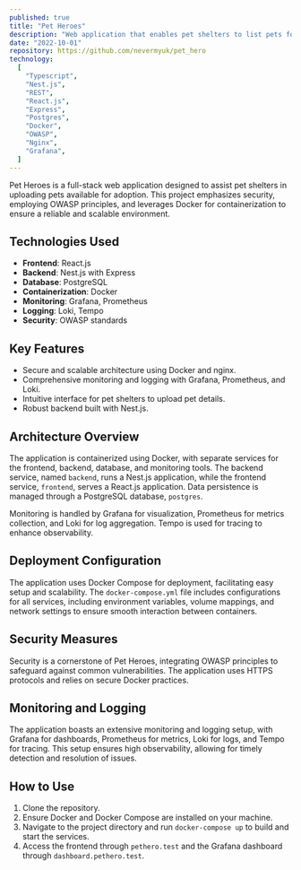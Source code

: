 ```yaml
---
published: true
title: "Pet Heroes"
description: "Web application that enables pet shelters to list pets for adoption."
date: "2022-10-01"
repository: https://github.com/nevermyuk/pet_hero
technology:
  [
    "Typescript",
    "Nest.js",
    "REST",
    "React.js",
    "Express",
    "Postgres",
    "Docker",
    "OWASP",
    "Nginx",
    "Grafana",
  ]
---
```


Pet Heroes is a full-stack web application designed to assist pet shelters in uploading pets available for adoption. This project emphasizes security, employing OWASP principles, and leverages Docker for containerization to ensure a reliable and scalable environment.

## Technologies Used
- **Frontend**: React.js
- **Backend**: Nest.js with Express
- **Database**: PostgreSQL
- **Containerization**: Docker
- **Monitoring**: Grafana, Prometheus
- **Logging**: Loki, Tempo
- **Security**: OWASP standards

## Key Features
- Secure and scalable architecture using Docker and nginx.
- Comprehensive monitoring and logging with Grafana, Prometheus, and Loki.
- Intuitive interface for pet shelters to upload pet details.
- Robust backend built with Nest.js.

## Architecture Overview
The application is containerized using Docker, with separate services for the frontend, backend, database, and monitoring tools. The backend service, named `backend`, runs a Nest.js application, while the frontend service, `frontend`, serves a React.js application. Data persistence is managed through a PostgreSQL database, `postgres`. 

Monitoring is handled by Grafana for visualization, Prometheus for metrics collection, and Loki for log aggregation. Tempo is used for tracing to enhance observability. 

## Deployment Configuration
The application uses Docker Compose for deployment, facilitating easy setup and scalability. The `docker-compose.yml` file includes configurations for all services, including environment variables, volume mappings, and network settings to ensure smooth interaction between containers.

## Security Measures
Security is a cornerstone of Pet Heroes, integrating OWASP principles to safeguard against common vulnerabilities. The application uses HTTPS protocols and relies on secure Docker practices.

## Monitoring and Logging
The application boasts an extensive monitoring and logging setup, with Grafana for dashboards, Prometheus for metrics, Loki for logs, and Tempo for tracing. This setup ensures high observability, allowing for timely detection and resolution of issues.

## How to Use
1. Clone the repository.
2. Ensure Docker and Docker Compose are installed on your machine.
3. Navigate to the project directory and run `docker-compose up` to build and start the services.
4. Access the frontend through `pethero.test` and the Grafana dashboard through `dashboard.pethero.test`.
